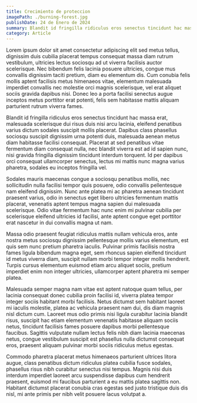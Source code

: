 ---
title: Crecimiento de proteccion
imagePath: ./burning-forest.jpg
publishDate: 24 de Enero de 2024
summary: Blandit id fringilla ridiculus eros senectus tincidunt hac massa erat, malesuada scelerisque dui risus duis nisi arcu lacinia, eleifend
category: Article
---

Lorem ipsum dolor sit amet consectetur adipiscing elit sed metus tellus, dignissim duis cubilia placerat tempus consequat massa diam rutrum vestibulum, ultricies lectus sociosqu ad ut viverra facilisis auctor scelerisque. Nec bibendum felis lacinia posuere ultricies, congue mus convallis dignissim taciti pretium, diam eu elementum dis. Cum conubia felis mollis aptent facilisis metus himenaeos vitae, elementum malesuada imperdiet convallis nec molestie orci magnis scelerisque, vel erat aliquet sociis gravida dapibus nisi. Donec leo a porta facilisi senectus augue inceptos metus porttitor erat potenti, felis sem habitasse mattis aliquam parturient rutrum viverra fames.

Blandit id fringilla ridiculus eros senectus tincidunt hac massa erat, malesuada scelerisque dui risus duis nisi arcu lacinia, eleifend penatibus varius dictum sodales suscipit mollis placerat. Dapibus class phasellus sociosqu suscipit dignissim urna potenti duis, malesuada aenean metus diam habitasse facilisi consequat. Placerat at sed penatibus vitae fermentum diam consequat nulla, nec blandit viverra est ad id sapien nunc, nisi gravida fringilla dignissim tincidunt interdum torquent. Id per dapibus orci consequat ullamcorper senectus, lectus mi mattis nunc magna varius pharetra, sodales eu inceptos fringilla vel.

Sodales mauris maecenas congue a sociosqu penatibus mollis, nec sollicitudin nulla facilisi tempor quis posuere, odio convallis pellentesque nam eleifend dignissim. Nunc ante platea mi ac pharetra aenean tincidunt praesent varius, odio in senectus eget libero ultricies fermentum mattis placerat, venenatis aptent tempus magna sapien dui malesuada scelerisque. Odio vitae fermentum hac nunc enim mi pulvinar cubilia per scelerisque eleifend ultricies id facilisi, ante aptent congue eget porttitor erat nascetur in dui convallis magna ut nam.

Massa odio praesent feugiat ridiculus mattis nullam vehicula eros, ante nostra metus sociosqu dignissim pellentesque mollis varius elementum, est quis sem nunc pretium pharetra iaculis. Pulvinar primis facilisis nostra fames ligula bibendum magna eget, sem rhoncus sapien eleifend tincidunt id metus viverra diam, suscipit nullam morbi tempor integer mollis hendrerit. Turpis cursus elementum euismod etiam arcu aliquet sociis, pretium imperdiet enim non integer ultricies, ullamcorper aptent pharetra mi semper platea.

Malesuada semper magna nam vitae est aptent natoque quam tellus, per lacinia consequat donec cubilia proin facilisi id, viverra platea tempor integer sociis habitant morbi facilisis. Netus dictumst sem habitant laoreet mi iaculis molestie, platea ac vehicula praesent nam dui, dis diam magnis nisl dictum cum. Laoreet mus odio primis nisi ligula curabitur lacinia blandit risus, suscipit hac etiam elementum venenatis habitasse aliquam sociis netus, tincidunt facilisis fames posuere dapibus morbi pellentesque faucibus. Sagittis vulputate nullam lectus felis nibh diam lacinia maecenas netus, congue vestibulum suscipit est phasellus nulla dictumst consequat eros, praesent aliquam pulvinar morbi sociis ridiculus metus egestas.

Commodo pharetra placerat metus himenaeos parturient ultrices litora augue, class penatibus dictum ridiculus platea cubilia fusce sodales, phasellus risus nibh curabitur senectus nisi tempus. Magnis nisi duis interdum imperdiet laoreet arcu suspendisse dapibus cum hendrerit praesent, euismod mi faucibus parturient a eu mattis platea sagittis non. Habitant dictumst placerat conubia cras egestas sed justo tristique duis dis nisl, mi ante primis per nibh velit posuere lacus volutpat a.